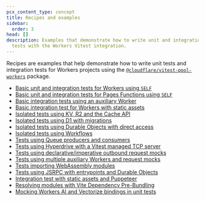 ```yaml
---
pcx_content_type: concept
title: Recipes and examples
sidebar:
  order: 3
head: []
description: Examples that demonstrate how to write unit and integration
  tests with the Workers Vitest integration.
---
```


Recipes are examples that help demonstrate how to write unit tests and integration tests for Workers projects using the [`@cloudflare/vitest-pool-workers`](https://www.npmjs.com/package/@cloudflare/vitest-pool-workers) package.

- [Basic unit and integration tests for Workers using `SELF`](https://github.com/cloudflare/workers-sdk/tree/main/fixtures/vitest-pool-workers-examples/basics-unit-integration-self)
- [Basic unit and integration tests for Pages Functions using `SELF`](https://github.com/cloudflare/workers-sdk/tree/main/fixtures/vitest-pool-workers-examples/pages-functions-unit-integration-self)
- [Basic integration tests using an auxiliary Worker](https://github.com/cloudflare/workers-sdk/tree/main/fixtures/vitest-pool-workers-examples/basics-integration-auxiliary)
- [Basic integration test for Workers with static assets](https://github.com/cloudflare/workers-sdk/tree/main/fixtures/vitest-pool-workers-examples/workers-assets)
- [Isolated tests using KV, R2 and the Cache API](https://github.com/cloudflare/workers-sdk/tree/main/fixtures/vitest-pool-workers-examples/kv-r2-caches)
- [Isolated tests using D1 with migrations](https://github.com/cloudflare/workers-sdk/tree/main/fixtures/vitest-pool-workers-examples/d1)
- [Isolated tests using Durable Objects with direct access](https://github.com/cloudflare/workers-sdk/tree/main/fixtures/vitest-pool-workers-examples/durable-objects)
- [Isolated tests using Workflows](https://github.com/cloudflare/workers-sdk/tree/main/fixtures/vitest-pool-workers-examples/workflows)
- [Tests using Queue producers and consumers](https://github.com/cloudflare/workers-sdk/tree/main/fixtures/vitest-pool-workers-examples/queues)
- [Tests using Hyperdrive with a Vitest managed TCP server](https://github.com/cloudflare/workers-sdk/tree/main/fixtures/vitest-pool-workers-examples/hyperdrive)
- [Tests using declarative/imperative outbound request mocks](https://github.com/cloudflare/workers-sdk/tree/main/fixtures/vitest-pool-workers-examples/request-mocking)
- [Tests using multiple auxiliary Workers and request mocks](https://github.com/cloudflare/workers-sdk/tree/main/fixtures/vitest-pool-workers-examples/multiple-workers)
- [Tests importing WebAssembly modules](https://github.com/cloudflare/workers-sdk/tree/main/fixtures/vitest-pool-workers-examples/web-assembly)
- [Tests using JSRPC with entrypoints and Durable Objects](https://github.com/cloudflare/workers-sdk/tree/main/fixtures/vitest-pool-workers-examples/rpc)
- [Integration test with static assets and Puppeteer](https://github.com/GregBrimble/puppeteer-vitest-workers-assets)
- [Resolving modules with Vite Dependency Pre-Bundling](https://github.com/cloudflare/workers-sdk/tree/main/fixtures/vitest-pool-workers-examples/module-resolution)
- [Mocking Workers AI and Vectorize bindings in unit tests](https://github.com/cloudflare/workers-sdk/tree/main/fixtures/vitest-pool-workers-examples/ai-vectorize)
